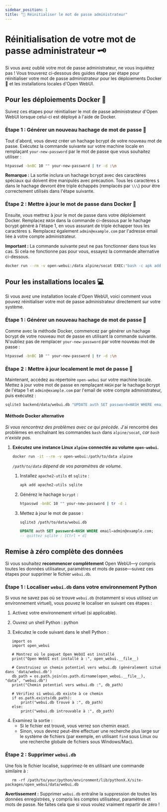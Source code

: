```yaml
---
sidebar_position: 1
title: "🔑 Réinitialiser le mot de passe administrateur"
---
```


# Réinitialisation de votre mot de passe administrateur 🗝️

Si vous avez oublié votre mot de passe administrateur, ne vous inquiétez pas ! Vous trouverez ci-dessous des guides étape par étape pour réinitialiser votre mot de passe administrateur pour les déploiements Docker 🐳 et les installations locales d'Open WebUI.

## Pour les déploiements Docker 🐳

Suivez ces étapes pour réinitialiser le mot de passe administrateur d'Open WebUI lorsque celui-ci est déployé à l'aide de Docker.

### Étape 1 : Générer un nouveau hachage de mot de passe 🔐

Tout d'abord, vous devez créer un hachage bcrypt de votre nouveau mot de passe. Exécutez la commande suivante sur votre machine locale en remplaçant `your-new-password` par le mot de passe que vous souhaitez utiliser :

```bash
htpasswd -bnBC 10 "" your-new-password | tr -d :\n
```

**Remarque :** La sortie inclura un hachage bcrypt avec des caractères spéciaux qui doivent être manipulés avec précaution. Tous les caractères `$` dans le hachage devront être triple échappés (remplacés par `\\\`) pour être correctement utilisés dans l'étape suivante.

### Étape 2 : Mettre à jour le mot de passe dans Docker 🔄

Ensuite, vous mettrez à jour le mot de passe dans votre déploiement Docker. Remplacez `HASH` dans la commande ci-dessous par le hachage bcrypt généré à l'étape 1, en vous assurant de triple échapper tous les caractères `$`. Remplacez également `admin@example.com` par l'adresse email liée à votre compte administrateur.

**Important :** La commande suivante peut ne pas fonctionner dans tous les cas. Si cela ne fonctionne pas pour vous, essayez la commande alternative ci-dessous.

```bash
docker run --rm -v open-webui:/data alpine/socat EXEC:"bash -c apk add sqlite && echo UPDATE auth SET password=\HASH\ WHERE email=\admin@example.com\; | sqlite3 /data/webui.db", STDIO
```

## Pour les installations locales 💻

Si vous avez une installation locale d'Open WebUI, voici comment vous pouvez réinitialiser votre mot de passe administrateur directement sur votre système.

### Étape 1 : Générer un nouveau hachage de mot de passe 🔐

Comme avec la méthode Docker, commencez par générer un hachage bcrypt de votre nouveau mot de passe en utilisant la commande suivante. N'oubliez pas de remplacer `your-new-password` par votre nouveau mot de passe :

```bash
htpasswd -bnBC 10 "" your-new-password | tr -d :\n
```

### Étape 2 : Mettre à jour localement le mot de passe 🔄

Maintenant, accédez au répertoire `open-webui` sur votre machine locale. Mettez à jour votre mot de passe en remplaçant `HASH` par le hachage bcrypt de l'étape 1 et `admin@example.com` par l'email de votre compte administrateur, puis exécutez :

```bash
sqlite3 backend/data/webui.db "UPDATE auth SET password=HASH WHERE email=admin@example.com;"
```


#### Méthode Docker alternative

_Si vous rencontrez des problèmes avec ce qui précède._ J'ai rencontré des problèmes en enchaînant les commandes `bash` dans `alpine/socat`, _car `bash` n'existe pas._

1. **Exécutez une instance Linux `alpine` connectée au volume `open-webui`.**

    ```bash
    docker run -it --rm -v open-webui:/path/to/data alpine
    ```
    _`/path/to/data` dépend de vos paramètres de volume._

    1. Installez `apache2-utils` et `sqlite` :

        ```sh
        apk add apache2-utils sqlite
        ```
    1. Générez le hachage `bcrypt` :

        ```sh
        htpasswd -bnBC 10 "" your-new-password | tr -d :
        ```

    1. Mettez à jour le mot de passe :

        ```sh
        sqlite3 /path/to/data/webui.db
        ```

        ```sql
        UPDATE auth SET password=HASH WHERE email=admin@example.com;
        -- quittez sqlite : [Ctrl + d]
        ```
## Remise à zéro complète des données

Si vous souhaitez **recommencer complètement** Open WebUI—y compris toutes les données utilisateur, paramètres et mots de passe—suivez ces étapes pour supprimer le fichier `webui.db`.

### Étape 1 : Localiser `webui.db` dans votre environnement Python

Si vous ne savez pas où se trouve `webui.db` (notamment si vous utilisez un environnement virtuel), vous pouvez le localiser en suivant ces étapes :

1. Activez votre environnement virtuel (si applicable).
2. Ouvrez un shell Python :
   python

3. Exécutez le code suivant dans le shell Python :
```
   import os
   import open_webui

   # Montrez où le paquet Open WebUI est installé
   print("Open WebUI est installé à :", open_webui.__file__)

   # Construisez un chemin potentiel vers webui.db (généralement situé dans 'data/webui.db')
   db_path = os.path.join(os.path.dirname(open_webui.__file__), "data", "webui.db")
   print("Chemin potentiel vers webui.db :", db_path)

   # Vérifiez si webui.db existe à ce chemin
   if os.path.exists(db_path):
       print("webui.db trouvé à :", db_path)
   else:
       print("webui.db introuvable à :", db_path)
```
4. Examinez la sortie :
   - Si le fichier est trouvé, vous verrez son chemin exact.
   - Sinon, vous devrez peut-être effectuer une recherche plus large sur le système de fichiers (par exemple, en utilisant `find` sous Linux ou une recherche globale de fichiers sous Windows/Mac).

### Étape 2 : Supprimer `webui.db`

Une fois le fichier localisé, supprimez-le en utilisant une commande similaire à :

```
   rm -rf /path/to/your/python/environment/lib/pythonX.X/site-packages/open_webui/data/webui.db
```

**Avertissement :** Supprimer `webui.db` entraîne la suppression de toutes les données enregistrées, y compris les comptes utilisateur, paramètres et mots de passe. Ne faites cela que si vous voulez vraiment repartir de zéro !

        

